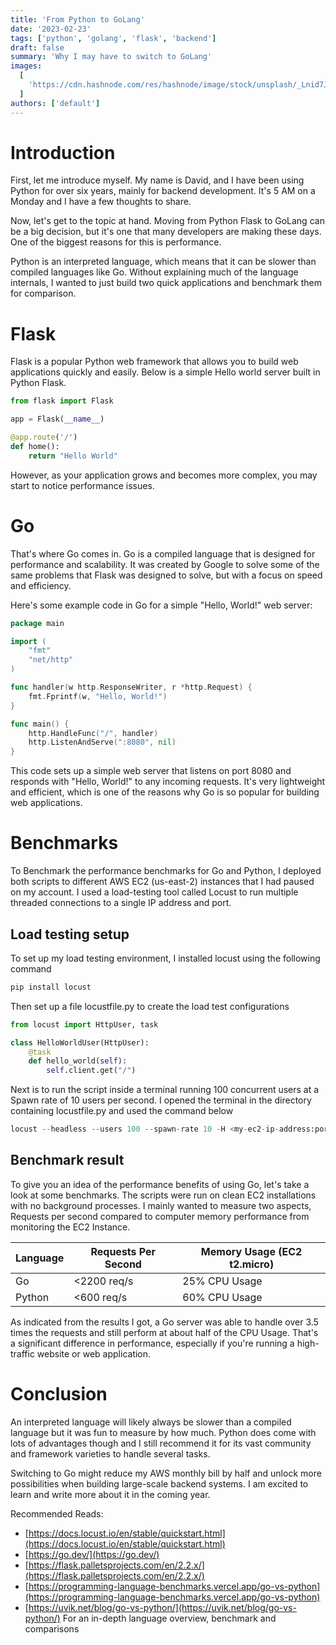 ```yaml
---
title: 'From Python to GoLang'
date: '2023-02-23'
tags: ['python', 'golang', 'flask', 'backend']
draft: false
summary: 'Why I may have to switch to GoLang'
images:
  [
    'https://cdn.hashnode.com/res/hashnode/image/stock/unsplash/_Lnid7JAWFQ/upload/27c13436c220080cc1ea8168b2d1d266.jpeg?w=1600&h=840&fit=crop&crop=entropy&auto=compress,format&format=webp',
  ]
authors: ['default']
---
```


# Introduction

First, let me introduce myself. My name is David, and I have been using Python for over six years, mainly for backend development. It's 5 AM on a Monday and I have a few thoughts to share.

Now, let's get to the topic at hand. Moving from Python Flask to GoLang can be a big decision, but it's one that many developers are making these days. One of the biggest reasons for this is performance.

Python is an interpreted language, which means that it can be slower than compiled languages like Go. Without explaining much of the language internals, I wanted to just build two quick applications and benchmark them for comparison.

# Flask

Flask is a popular Python web framework that allows you to build web applications quickly and easily. Below is a simple Hello world server built in Python Flask.

```python
from flask import Flask

app = Flask(__name__)

@app.route('/')
def home():
    return "Hello World"
```

However, as your application grows and becomes more complex, you may start to notice performance issues.

# Go

That's where Go comes in. Go is a compiled language that is designed for performance and scalability. It was created by Google to solve some of the same problems that Flask was designed to solve, but with a focus on speed and efficiency.

Here's some example code in Go for a simple "Hello, World!" web server:

```go
package main

import (
    "fmt"
    "net/http"
)

func handler(w http.ResponseWriter, r *http.Request) {
    fmt.Fprintf(w, "Hello, World!")
}

func main() {
    http.HandleFunc("/", handler)
    http.ListenAndServe(":8080", nil)
}
```

This code sets up a simple web server that listens on port 8080 and responds with "Hello, World!" to any incoming requests. It's very lightweight and efficient, which is one of the reasons why Go is so popular for building web applications.

# Benchmarks

To Benchmark the performance benchmarks for Go and Python, I deployed both scripts to different AWS EC2 (us-east-2) instances that I had paused on my account. I used a load-testing tool called Locust to run multiple threaded connections to a single IP address and port.

## Load testing setup

To set up my load testing environment, I installed locust using the following command

```bash
pip install locust
```

Then set up a file locustfile.py to create the load test configurations

```python
from locust import HttpUser, task

class HelloWorldUser(HttpUser):
    @task
    def hello_world(self):
        self.client.get("/")
```

Next is to run the script inside a terminal running 100 concurrent users at a Spawn rate of 10 users per second. I opened the terminal in the directory containing locustfile.py and used the command below

```python
locust --headless --users 100 --spawn-rate 10 -H <my-ec2-ip-address:port>
```

## Benchmark result

To give you an idea of the performance benefits of using Go, let's take a look at some benchmarks. The scripts were run on clean EC2 installations with no background processes. I mainly wanted to measure two aspects, Requests per second compared to computer memory performance from monitoring the EC2 Instance.

| Language | Requests Per Second | Memory Usage (EC2 t2.micro) |
| -------- | ------------------- | --------------------------- |
| Go       | &lt;2200 req/s      | 25% CPU Usage               |
| Python   | &lt;600 req/s       | 60% CPU Usage               |

As indicated from the results I got, a Go server was able to handle over 3.5 times the requests and still perform at about half of the CPU Usage. That's a significant difference in performance, especially if you're running a high-traffic website or web application.

# Conclusion

An interpreted language will likely always be slower than a compiled language but it was fun to measure by how much. Python does come with lots of advantages though and I still recommend it for its vast community and framework varieties to handle several tasks.

Switching to Go might reduce my AWS monthly bill by half and unlock more possibilities when building large-scale backend systems. I am excited to learn and write more about it in the coming year.

Recommended Reads:

- [https://docs.locust.io/en/stable/quickstart.html](https://docs.locust.io/en/stable/quickstart.html)
- [https://go.dev/](https://go.dev/)
- [https://flask.palletsprojects.com/en/2.2.x/](https://flask.palletsprojects.com/en/2.2.x/)
- [https://programming-language-benchmarks.vercel.app/go-vs-python](https://programming-language-benchmarks.vercel.app/go-vs-python)
- [https://uvik.net/blog/go-vs-python/](https://uvik.net/blog/go-vs-python/) For an in-depth language overview, benchmark and comparisons

